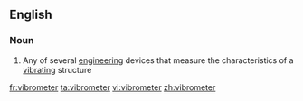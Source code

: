 ==English==

===Noun===
{{en-noun}}

# Any of several [[engineering]] devices that measure the characteristics of a [[vibrate|vibrating]] structure

[[fr:vibrometer]]
[[ta:vibrometer]]
[[vi:vibrometer]]
[[zh:vibrometer]]